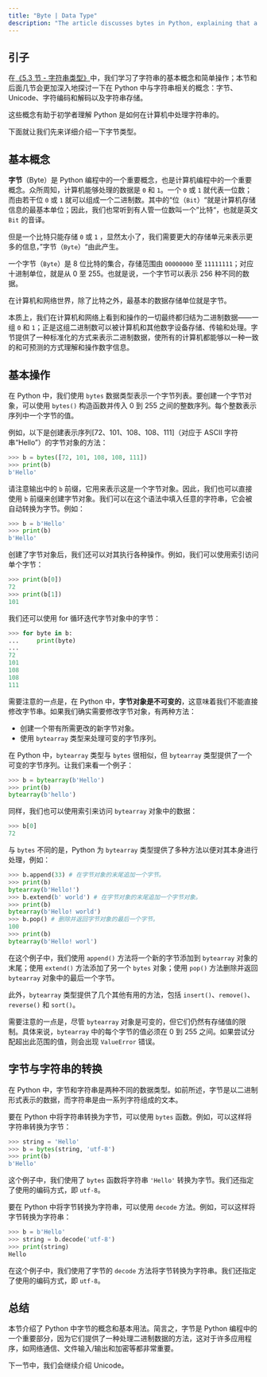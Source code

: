 ```yaml
---
title: "Byte | Data Type"
description: "The article discusses bytes in Python, explaining that a byte is made up of 8 bits and can represent 256 different values. It describes how to use the bytes and bytearray types to handle bytes, including methods to create, access, and modify byte data. The text emphasizes the importance of bytes for tasks like network communication and file handling and sets the stage for a discussion on Unicode."
---
```


## 引子

在[《5.3 节 - 字符串类型》](https://pythod.com/05-data-type/0503-data-type-string)中，我们学习了字符串的基本概念和简单操作；本节和后面几节会更加深入地探讨一下在 Python 中与字符串相关的概念：字节、Unicode、字符编码和解码以及字符串存储。

这些概念有助于初学者理解 Python 是如何在计算机中处理字符串的。

下面就让我们先来详细介绍一下字节类型。

## 基本概念

**字节**（Byte）是 Python 编程中的一个重要概念，也是计算机编程中的一个重要概念。众所周知，计算机能够处理的数据是 `0` 和 `1`。一个 `0` 或 `1` 就代表一位数；而由若干位 `0` 或 `1` 就可以组成一个二进制数。其中的“位（`Bit`）“就是计算机存储信息的最基本单位；因此，我们也常听到有人管一位数叫一个”比特“，也就是英文 `Bit` 的音译。

但是一个比特只能存储 `0` 或 `1` ，显然太小了，我们需要更大的存储单元来表示更多的信息，”字节（`Byte`）“由此产生。

一个字节（`Byte`）是 8 位比特的集合，存储范围由 `00000000` 至 `11111111`；对应十进制单位，就是从 0 至 255。也就是说，一个字节可以表示 256 种不同的数据。

在计算机和网络世界，除了比特之外，最基本的数据存储单位就是字节。

本质上，我们在计算机和网络上看到和操作的一切最终都归结为二进制数据——一组 `0` 和 `1`；正是这组二进制数可以被计算机和其他数字设备存储、传输和处理。字节提供了一种标准化的方式来表示二进制数据，使所有的计算机都能够以一种一致的和可预测的方式理解和操作数字信息。

## 基本操作

在 Python 中，我们使用 `bytes` 数据类型表示一个字节列表。要创建一个字节对象，可以使用 `bytes()` 构造函数并传入 0 到 255 之间的整数序列。每个整数表示序列中一个字节的值。

例如，以下是创建表示序列[72、101、108、108、111]（对应于 ASCII 字符串“Hello”）的字节对象的方法：

```python
>>> b = bytes([72, 101, 108, 108, 111])
>>> print(b)
b'Hello'
```

请注意输出中的 `b` 前缀，它用来表示这是一个字节对象。因此，我们也可以直接使用 `b` 前缀来创建字节对象。我们可以在这个语法中填入任意的字符串，它会被自动转换为字节。例如：

```python
>>> b = b'Hello'
>>> print(b)
b'Hello'
```

创建了字节对象后，我们还可以对其执行各种操作。例如，我们可以使用索引访问单个字节：

```python
>>> print(b[0])
72
>>> print(b[1])
101
```

我们还可以使用 for 循环迭代字节对象中的字节：

```python
>>> for byte in b:
...     print(byte)
...
72
101
108
108
111
```

需要注意的一点是，在 Python 中，**字节对象是不可变的**，这意味着我们不能直接修改字节串。如果我们确实需要修改字节对象，有两种方法：

-   创建一个带有所需更改的新字节对象。
-   使用 `bytearray` 类型来处理可变的字节序列。

在 Python 中，`bytearray` 类型与 `bytes` 很相似，但 `bytearray` 类型提供了一个可变的字节序列。让我们来看一个例子：

```python
>>> b = bytearray(b'Hello')
>>> print(b)
bytearray(b'hello')
```

同样，我们也可以使用索引来访问 `bytearray` 对象中的数据：

```python
>>> b[0]
72
```

与 `bytes` 不同的是，Python 为 `bytearray` 类型提供了多种方法以便对其本身进行处理，例如：

```python
>>> b.append(33) # 在字节对象的末尾追加一个字节。
>>> print(b)
bytearray(b'Hello!')
>>> b.extend(b' world') # 在字节对象的末尾追加一个字节对象。
>>> print(b)
bytearray(b'Hello! world')
>>> b.pop() # 删除并返回字节对象的最后一个字节。
100
>>> print(b)
bytearray(b'Hello! worl')
```

在这个例子中，我们使用 `append()` 方法将一个新的字节添加到 `bytearray` 对象的末尾；使用 `extend()` 方法添加了另一个 `bytes` 对象；使用 `pop()` 方法删除并返回 `bytearray` 对象中的最后一个字节。

此外，`bytearray` 类型提供了几个其他有用的方法，包括 `insert()`、`remove()`、`reverse()` 和 `sort()`。

需要注意的一点是，尽管 `bytearray` 对象是可变的，但它们仍然有存储值的限制。具体来说，`bytearray` 中的每个字节的值必须在 0 到 255 之间。如果尝试分配超出此范围的值，则会出现 `ValueError` 错误。

## 字节与字符串的转换

在 Python 中，字节和字符串是两种不同的数据类型。如前所述，字节是以二进制形式表示的数据，而字符串是由一系列字符组成的文本。

要在 Python 中将字符串转换为字节，可以使用 `bytes` 函数。例如，可以这样将字符串转换为字节：

```python
>>> string = 'Hello'
>>> b = bytes(string, 'utf-8')
>>> print(b)
b'Hello'
```

这个例子中，我们使用了 `bytes` 函数将字符串 `'Hello'` 转换为字节。我们还指定了使用的编码方式，即 `utf-8`。

要在 Python 中将字节转换为字符串，可以使用 `decode` 方法。例如，可以这样将字节转换为字符串：

```python
>>> b = b'Hello'
>>> string = b.decode('utf-8')
>>> print(string)
Hello
```

在这个例子中，我们使用了字节的 `decode` 方法将字节转换为字符串。我们还指定了使用的编码方式，即 `utf-8`。

## 总结

本节介绍了 Python 中字节的概念和基本用法。简言之，字节是 Python 编程中的一个重要部分，因为它们提供了一种处理二进制数据的方法，这对于许多应用程序，如网络通信、文件输入/输出和加密等都非常重要。

下一节中，我们会继续介绍 Unicode。
